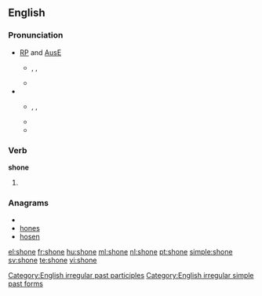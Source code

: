 ==English==

===Pronunciation===
* [[w:Received Pronunciation|RP]] and [[w:Australian English|AusE]]
** {{enPR|shŏn}}, {{IPA|/ʃɒn/}}, {{SAMPA|/SQn/}}
** {{rhymes|ɒn}}
* {{a|GenAM}}
** {{enPR|shōn}}, {{IPA|/ʃoʊn/}}, {{SAMPA|/SoUn/}}
** {{rhymes|əʊn}}
** {{audio|en-us-shone.ogg|Audio (US)}}

===Verb===
'''shone'''

# {{past of|[[shine]]}}

===Anagrams===
* {{alphagram|ehnos}}
* [[hones#English|hones]]
* [[hosen#English|hosen]]

[[Category:English irregular past participles]]
[[Category:English irregular simple past forms]]

[[el:shone]]
[[fr:shone]]
[[hu:shone]]
[[ml:shone]]
[[nl:shone]]
[[pt:shone]]
[[simple:shone]]
[[sv:shone]]
[[te:shone]]
[[vi:shone]]